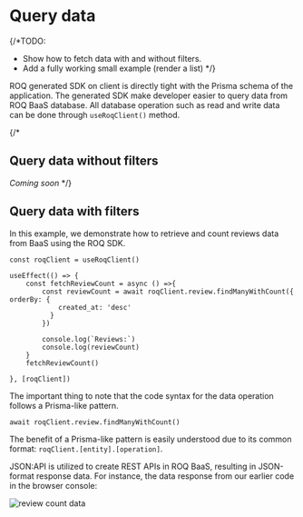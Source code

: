 # Query data

{/*TODO:
- Show how to fetch data with and without filters.
- Add a fully working small example (render a list)
*/}

ROQ generated SDK on client is directly tight with the Prisma schema of the application. 
The generated SDK make developer easier to query data from ROQ BaaS database. All database operation such as read and write data can be done through `useRoqClient()` method.

{/*
## Query data without filters

_Coming soon_
*/}

## Query data with filters

In this example, we demonstrate how to retrieve and count reviews data from BaaS using the ROQ SDK. 

```tsx {5,6,7,8}
const roqClient = useRoqClient()

useEffect(() => {
    const fetchReviewCount = async () =>{
	    const reviewCount = await roqClient.review.findManyWithCount({ orderBy: {
		    created_at: 'desc'
		  }
		})	

		console.log(`Reviews:`)
		console.log(reviewCount)
	}
	fetchReviewCount()

}, [roqClient])

```

The important thing to note that the code syntax for the data operation follows a Prisma-like pattern.

```tsx
await roqClient.review.findManyWithCount()
```
The benefit of a Prisma-like pattern is easily understood due to its common format: `roqClient.[entity].[operation]`.

JSON:API is utilized to create REST APIs in ROQ BaaS, resulting in JSON-format response data. For instance, the data response from our earlier code in the browser console:

![review count data](/screenshots/nextjs-read-data-baas.png)
